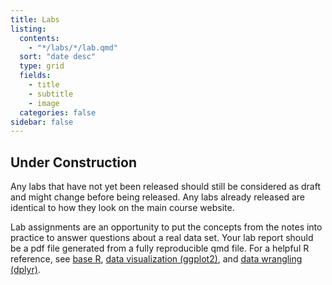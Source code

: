 ```yaml
---
title: Labs
listing:
  contents: 
    - "*/labs/*/lab.qmd"
  sort: "date desc"
  type: grid
  fields: 
    - title
    - subtitle
    - image
  categories: false
sidebar: false
---
```


:::{.content-hidden unless-profile="staff-guide"}

:::{.callout-caution}
## Under Construction

Any labs that have not yet been released should still be considered as draft and might change before being released. Any labs already released are identical to how they look on the main course website.
:::

:::

Lab assignments are an opportunity to put the concepts from the notes into practice to answer questions about a real data set. Your lab report should be a pdf file generated from a fully reproducible qmd file. For a helpful R reference, see [base R](https://raw.githubusercontent.com/rstudio/cheatsheets/main/base-r.pdf), [data visualization (ggplot2)](https://raw.githubusercontent.com/rstudio/cheatsheets/main/data-visualization.pdf), and [data wrangling (dplyr)](https://raw.githubusercontent.com/rstudio/cheatsheets/main/data-transformation.pdf). 